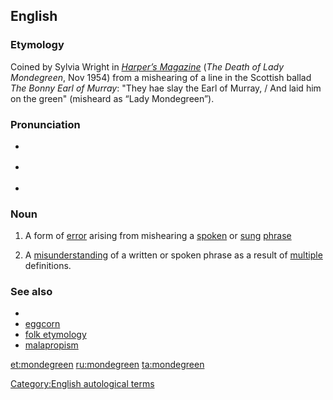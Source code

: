 ==English==
{{was wotd|2006|June|30}}

===Etymology===
Coined by Sylvia Wright in ''[[w:Harper's Magazine|Harper’s Magazine]]'' (''The Death of Lady Mondegreen'', Nov 1954) from a mishearing of a line in the Scottish ballad ''The Bonny Earl of Murray'': "They hae slay the Earl of Murray, / And laid him on the green" (misheard as “Lady Mondegreen”).

===Pronunciation===
* {{a|UK}} {{IPA|/ˈmɒndəɡriːn/}}
* {{a|US}} {{IPA|/ˈmɑndəɡriːn/}}
* {{audio|en-us-mondegreen.ogg|Audio (US)}}

===Noun===
{{examples-right|sense=mishearing|
* “The ants are my friends, blowin’ in the wind.” (“The answer, my friend, is...”) from [[w:Bob Dylan|Bob Dylan's]] “[[w:Blowin'_in_the_Wind|Blowin' In the Wind]].”
* “There's a bathroom on the right” (“There's a bad moon on the rise”) from [[w:Creedence Clearwater Revival|Creedence Clearwater Revival's]] “[[w:Bad_Moon_Rising_(song)|Bad Moon Rising]].”
* “'Scuse me while I kiss this guy” (“'Scuse me while I kiss the sky”) from [[w:Jimi Hendrix|Jimi Hendrix's]] “[[w:Purple_Haze_(song)|Purple Haze]].”
* “Andy walks with me…” (“And He walks with me…”) from the hymn “In The Garden”
* “Our Father, Who art in Heaven, Harold be Thy name…” (“…hallowed be thy name…”) from the [[w:Lord's Prayer|Lord’s Prayer]]}}
{{en-noun}}

# A form of [[error]] arising from mishearing a [[spoken]] or [[sung]] [[phrase]]
# {{context|rare}} A [[misunderstanding]] of a written or spoken phrase as a result of [[multiple]] definitions.

===See also===
* {{pedia}}
* [[eggcorn]]
* [[folk etymology]]
* [[malapropism]]

[[Category:English autological terms]]

[[et:mondegreen]]
[[ru:mondegreen]]
[[ta:mondegreen]]